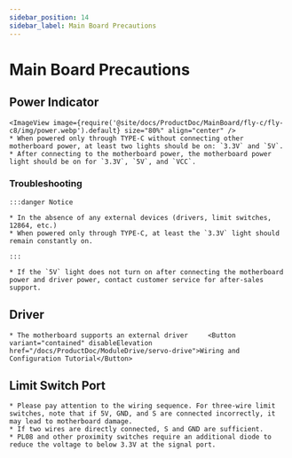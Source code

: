 ```yaml
---
sidebar_position: 14
sidebar_label: Main Board Precautions
---
```









# Main Board Precautions

## Power Indicator
    <ImageView image={require('@site/docs/ProductDoc/MainBoard/fly-c/fly-c8/img/power.webp').default} size="80%" align="center" />
    * When powered only through TYPE-C without connecting other motherboard power, at least two lights should be on: `3.3V` and `5V`.
    * After connecting to the motherboard power, the motherboard power light should be on for `3.3V`, `5V`, and `VCC`.

### Troubleshooting


    :::danger Notice

    * In the absence of any external devices (drivers, limit switches, 12864, etc.)
    * When powered only through TYPE-C, at least the `3.3V` light should remain constantly on.

    :::

    * If the `5V` light does not turn on after connecting the motherboard power and driver power, contact customer service for after-sales support.

## Driver

    * The motherboard supports an external driver     <Button variant="contained" disableElevation href="/docs/ProductDoc/ModuleDrive/servo-drive">Wiring and Configuration Tutorial</Button>

## Limit Switch Port

    * Please pay attention to the wiring sequence. For three-wire limit switches, note that if 5V, GND, and S are connected incorrectly, it may lead to motherboard damage.
    * If two wires are directly connected, S and GND are sufficient.
    * PL08 and other proximity switches require an additional diode to reduce the voltage to below 3.3V at the signal port.
